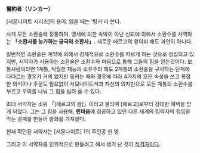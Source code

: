 '''誓約者（リンカー）'''

[서몬나이트 시리즈]의 용어.
읽을 때는 '링커'라 쓴다.

사계 모든 소환술에 정통하며, 맹세에 의한 속박이 아닌 신뢰에 의해서 소환수를 사역하는 '''「소환사를 능가하는 궁극의 소환사」.''' 새로운 에르고의 왕이라 해도 과언이 아니다.

일반적인 소환술은 계약에 의해서 강제적으로 소환수를 따르게 하는 것으로 성립되고 있지만, 서약자가 사용하는 소환술은 소환수와 마음으로 통해 그들의 힘을 얻는것이다. 보통사람이라면 1계통, 탁월한 재능의 소유주라 해도 2계통의 소환술을 구사하는 단계에 다다르는 경우가 거의 없지만 링커는 때와 경우에 따라 4가지의 모든 속성을 쓰고 복잡한 의식이나 주문도 필요없이 서모나이트석과 자신의 의지만으로 모든 계통의 소환수를 부르고 우의를 나눠 그 힘을 빌려 쓸 수 있다. 

초대 서약자는 소위 「[에르고의 왕]」이라고 불리며 [에르고]로부터 강대한 혜택을 받게 되었다. 그는 그 힘을 사용해, '''린바움'''에 침공하고 있던 다른 세계의 침략자의 침입을 막는 결계를 만들어 평화를 가져왔다.

현재 확인된 서약자는 [서몬나이트] 1의 주인공 한 명.

그리고 이 서약자를 인위적으로 만들려고 해서 생겨 난 것이 [[적격자]]이다.
